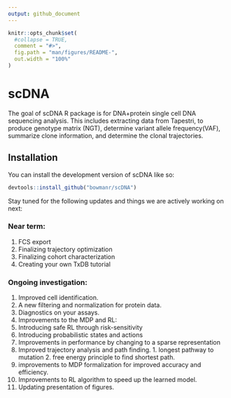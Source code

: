```yaml
---
output: github_document
---
```


<!-- README.md is generated from README.Rmd. Please edit that file -->

```r
knitr::opts_chunk$set(
  #collapse = TRUE,
  comment = "#>",
  fig.path = "man/figures/README-",
  out.width = "100%"
)
```

# scDNA

<!-- badges: start -->
<!-- badges: end -->

The goal of scDNA R package is for DNA+protein single cell DNA sequencing analysis. This includes extracting data from Tapestri, to produce genotype matrix (NGT), determine variant allele frequency(VAF), summarize clone information, and determine the clonal trajectories.

## Installation
You can install the development version of scDNA like so:

```r
devtools::install_github("bowmanr/scDNA")
```


Stay tuned for the following updates and things we are actively working on next:

### Near term:
1. FCS export
2. Finalizing trajectory optimization
3. Finalizing cohort characterization
4. Creating your own TxDB tutorial

### Ongoing investigation:
1. Improved cell identification.
2. A new filtering and normalization for protein data.
3. Diagnostics on your assays.
4. Improvements to the MDP and RL:
  1. Introducing safe RL through risk-sensitivity 
  2. Introducing probabilistic states and actions
  3. Improvements in performance by changing to a sparse representation
  4. Improved trajectory analysis and path finding.
    1. longest pathway to mutation
    2. free energy principle to find shortest path.
  5. improvements to MDP formalization for improved accuracy and efficiency.
  6. Improvements to RL algorithm to speed up the learned model.
5. Updating presentation of figures.
